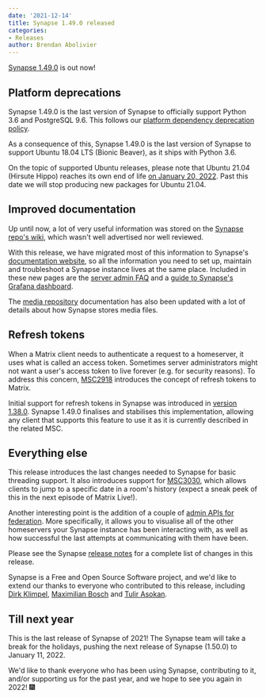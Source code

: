 ```yaml
---
date: '2021-12-14'
title: Synapse 1.49.0 released
categories:
- Releases
author: Brendan Abolivier
---
```


[Synapse 1.49.0](https://github.com/matrix-org/synapse/releases/tag/v1.49.0) is out now!

## Platform deprecations

Synapse 1.49.0 is the last version of Synapse to officially support Python 3.6 and PostgreSQL 9.6. This follows our [platform dependency deprecation policy](https://matrix-org.github.io/synapse/v1.49/deprecation_policy.html).

As a consequence of this, Synapse 1.49.0 is the last version of Synapse to support Ubuntu 18.04 LTS (Bionic Beaver), as it ships with Python 3.6.

On the topic of supported Ubuntu releases, please note that Ubuntu 21.04 (Hirsute Hippo) reaches its own end of life [on January 20, 2022](https://lists.ubuntu.com/archives/ubuntu-announce/2021-December/000275.html). Past this date we will stop producing new packages for Ubuntu 21.04.

## Improved documentation

Up until now, a lot of very useful information was stored on the [Synapse repo's wiki](https://github.com/matrix-org/synapse/wiki), which wasn't well advertised nor well reviewed.

With this release, we have migrated most of this information to Synapse's [documentation website](https://matrix-org.github.io/synapse/latest), so all the information you need to set up, maintain and troubleshoot a Synapse instance lives at the same place. Included in these new pages are the [server admin FAQ](https://matrix-org.github.io/synapse/v1.49/usage/administration/admin_faq.html) and a [guide to Synapse's Grafana dashboard](https://matrix-org.github.io/synapse/v1.49/usage/administration/understanding_synapse_through_grafana_graphs.html).

The [media repository](https://matrix-org.github.io/synapse/v1.49/media_repository.html) documentation has also been updated with a lot of details about how Synapse stores media files.

## Refresh tokens

When a Matrix client needs to authenticate a request to a homeserver, it uses what is called an access token. Sometimes server administrators might not want a user's access token to live forever (e.g. for security reasons). To address this concern, [MSC2918](https://github.com/matrix-org/matrix-doc/pull/2918) introduces the concept of refresh tokens to Matrix.

Initial support for refresh tokens in Synapse was introduced in [version 1.38.0](https://github.com/matrix-org/synapse/releases/tag/v1.38.0). Synapse 1.49.0 finalises and stabilises this implementation, allowing any client that supports this feature to use it as it is currently described in the related MSC.

## Everything else

This release introduces the last changes needed to Synapse for basic threading support. It also introduces support for [MSC3030](https://github.com/matrix-org/matrix-doc/pull/3030), which allows clients to jump to a specific date in a room's history (expect a sneak peek of this in the next episode of Matrix Live!).

Another interesting point is the addition of a couple of [admin APIs for federation](https://matrix-org.github.io/synapse/v1.49/usage/administration/admin_api/federation.html). More specifically, it allows you to visualise all of the other homeservers your Synapse instance has been interacting with, as well as how successful the last attempts at communicating with them have been.

Please see the Synapse [release notes](https://github.com/matrix-org/synapse/blob/v1.49.0/CHANGES.md) for a complete list of changes in this release.

Synapse is a Free and Open Source Software project, and we'd like to extend our thanks to everyone who contributed to this release, including [Dirk Klimpel](https://github.com/dklimpel), [Maximilian Bosch](https://github.com/Ma27) and [Tulir Asokan](https://github.com/tulir).

## Till next year

This is the last release of Synapse of 2021! The Synapse team will take a break for the holidays, pushing the next release of Synapse (1.50.0) to January 11, 2022.

We'd like to thank everyone who has been using Synapse, contributing to it, and/or supporting us for the past year, and we hope to see you again in 2022! 🎆
